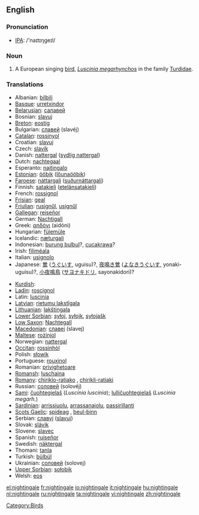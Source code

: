 ==English==

===Pronunciation===
*[[w:IPA|IPA]]: /'naɪtɪŋgeɪl/

===Noun===
{{en-noun}}
# A European singing [[bird]], ''[[Luscinia megarhynchos]]'' in the family [[Turdidae]].

===Translations===
{{top}}
*Albanian: [[bilbili]]
*[[Basque]]: [[urretxindor]]
*[[Belarusian]]: [[салавей]]
*Bosnian: [[slavuj]] {{m}}
*[[Breton]]: [[eostig]]
*Bulgarian: [[славей]] (slavéj)
*[[Catalan]]: [[rossinyol]]
*Croatian: [[slavuj]]
*Czech: [[slavík]]
*Danish: [[nattergal]] ([[sydlig nattergal]])
*Dutch: [[nachtegaal]] {{m}}
*Esperanto: [[najtingalo]]
*[[Estonian]]: [[ööbik]] ([[lőunaööbik]])
*[[Faroese]]: [[náttargali]] ([[suðurnáttargali]])
*Finnish: [[satakieli]] ([[etelänsatakieli]])
*French: [[rossignol]] {{m}}
*[[Frisian]]: [[geal]]
*[[Friulian]]: [[rusignűl]], [[usignűl]]
*[[Gallegan]]: [[reiseñor]]
*German: [[Nachtigall]] {{f}}
*Greek: [[αηδόνι]] (aidóni) {{n}}
*Hungarian: [[fülemüle]]
*Icelandic: [[næturgali]]
*Indonesian: [[burung bulbul]]?, [[cucakrawa]]?
*Irish: [[filiméala]]
*Italian: [[usignolo]] {{m}}
*Japanese: [[鶯]] ([[うぐいす]], uguisu)?, [[夜鳴き鶯]] ([[よなきうぐいす]], yonaki-uguisu)?, [[小夜鳴鳥]] ([[サヨナキドリ]], sayonakidori)?
{{mid}}
*[[Kurdish]]: {{trad|ku|bilbil}} {{m}}
*[[Ladin]]: [[roscignol]]
*Latin: [[luscinia]] {{f}}
*[[Latvian]]: [[rietumu lakstīgala]]
*[[Lithuanian]]: [[lakštingala]]
*[[Lower Sorbian]]: [[syłoj]], [[syłojk]], [[syłojašk]]
*[[Low Saxon]]: [[Nachtegall]] {{f}}
*[[Macedonian]]: [[славеj]] (slavej)
*[[Maltese]]: [[rożinjol]]
*Norwegian: [[nattergal]]
*[[Occitan]]: [[rossinhòl]]
*Polish: [[słowik]] {{m}}
*Portuguese: [[rouxinol]]
*Romanian: [[privighetoare]]
*[[Romansh]]: [[luschaina]]
*[[Romany]]: [[chiriklo-ratiako]] {{m}}, [[chirikli-ratiaki]] {{f}}
*Russian: [[соловей]] (solovéj) {{m}}
*[[Sami]]: [[čuohtegielaš]] (''Luscinia luscinia''); [[lulličuohtegielaš]] (''Luscinia megarh.'')
*[[Sardinian]]: [[arrissiuolu]], [[arrassanajolu]], [[passirillanti]]
*[[Scots Gaelic]]: [[spideag]] {{f}}, [[beul-binn]] {{m}}
*Serbian: [[славуj]] ([[slavuj]])
*Slovak: [[slávik]]
*Slovene: [[slavec]] {{m}}
*Spanish: [[ruiseñor]] {{m}}
*Swedish: [[näktergal]]
*Thomani: [[tanla]]
*Turkish: [[bülbül]]
*Ukrainian: [[соловей]] (solovej)
*[[Upper Sorbian]]: [[sołobik]]
*Welsh: [[eos]]
{{bottom}}

[[Category:Birds]]

[[el:nightingale]]
[[fr:nightingale]]
[[io:nightingale]]
[[it:nightingale]]
[[hu:nightingale]]
[[nl:nightingale]]
[[ru:nightingale]]
[[ta:nightingale]]
[[vi:nightingale]]
[[zh:nightingale]]